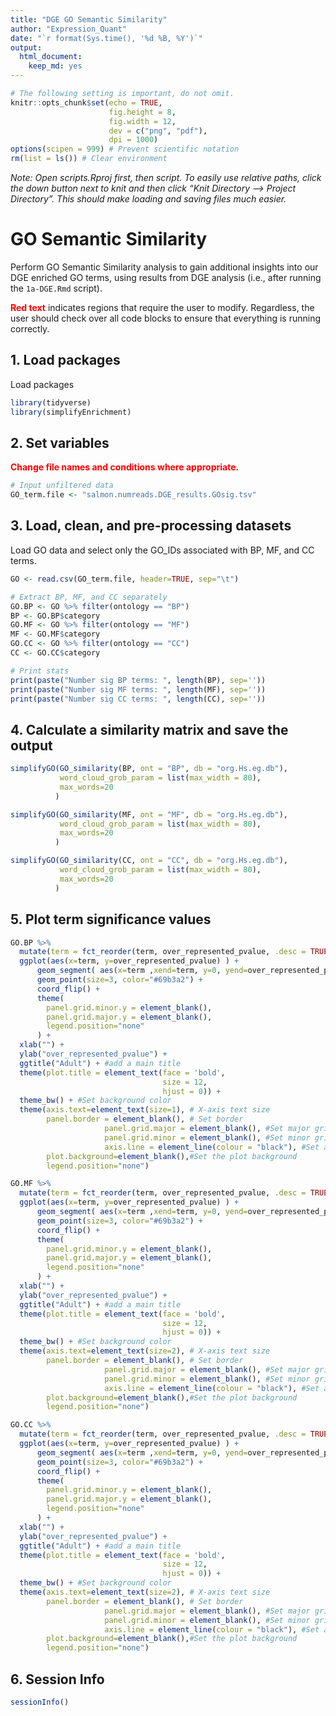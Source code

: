 ```yaml
---
title: "DGE GO Semantic Similarity"
author: "Expression_Quant"
date: "`r format(Sys.time(), '%d %B, %Y')`"
output:
  html_document:
    keep_md: yes
---
```




```r
# The following setting is important, do not omit.
knitr::opts_chunk$set(echo = TRUE,
                      fig.height = 8,
                      fig.width = 12,
                      dev = c("png", "pdf"),
                      dpi = 1000)
options(scipen = 999) # Prevent scientific notation
rm(list = ls()) # Clear environment
```

*Note: Open scripts.Rproj first, then script. To easily use relative paths, click the down button next to knit and then click "Knit Directory --> Project Directory". This should make loading and saving files much easier.*



# GO Semantic Similarity

Perform GO Semantic Similarity analysis to gain additional insights into our DGE enriched GO terms, using results from DGE analysis (i.e., after running the `1a-DGE.Rmd` script).

<span style="color:red">**Red text**</span> indicates regions that require the user to modify.
Regardless, the user should check over all code blocks to ensure that everything is running correctly.



## 1. Load packages

Load packages
```r
library(tidyverse)
library(simplifyEnrichment)
```



## 2. Set variables

<span style="color:red">**Change file names and conditions where appropriate.**</span>
```r
# Input unfiltered data
GO_term.file <- "salmon.numreads.DGE_results.GOsig.tsv"
```



## 3. Load, clean, and pre-processing datasets

Load GO data and select only the GO_IDs associated with BP, MF, and CC terms.
```r
GO <- read.csv(GO_term.file, header=TRUE, sep="\t")

# Extract BP, MF, and CC separately
GO.BP <- GO %>% filter(ontology == "BP")
BP <- GO.BP$category
GO.MF <- GO %>% filter(ontology == "MF")
MF <- GO.MF$category
GO.CC <- GO %>% filter(ontology == "CC")
CC <- GO.CC$category

# Print stats
print(paste("Number sig BP terms: ", length(BP), sep=''))
print(paste("Number sig MF terms: ", length(MF), sep=''))
print(paste("Number sig CC terms: ", length(CC), sep=''))
```



## 4. Calculate a similarity matrix and save the output

```r
simplifyGO(GO_similarity(BP, ont = "BP", db = "org.Hs.eg.db"),
           word_cloud_grob_param = list(max_width = 80),
           max_words=20
          )
```


```r
simplifyGO(GO_similarity(MF, ont = "MF", db = "org.Hs.eg.db"),
           word_cloud_grob_param = list(max_width = 80),
           max_words=20
          )
```


```r
simplifyGO(GO_similarity(CC, ont = "CC", db = "org.Hs.eg.db"),
           word_cloud_grob_param = list(max_width = 80),
           max_words=20
          )
```



## 5. Plot term significance values

```r
GO.BP %>%
  mutate(term = fct_reorder(term, over_represented_pvalue, .desc = TRUE)) %>%
  ggplot(aes(x=term, y=over_represented_pvalue) ) +
      geom_segment( aes(x=term ,xend=term, y=0, yend=over_represented_pvalue), color="grey") +
      geom_point(size=3, color="#69b3a2") +
      coord_flip() +
      theme(
        panel.grid.minor.y = element_blank(),
        panel.grid.major.y = element_blank(),
        legend.position="none"
      ) +
  xlab("") +
  ylab("over_represented_pvalue") +
  ggtitle("Adult") + #add a main title
  theme(plot.title = element_text(face = 'bold',
                                  size = 12,
                                  hjust = 0)) +
  theme_bw() + #Set background color
  theme(axis.text=element_text(size=1), # X-axis text size
        panel.border = element_blank(), # Set border
                     panel.grid.major = element_blank(), #Set major gridlines
                     panel.grid.minor = element_blank(), #Set minor gridlines
                     axis.line = element_line(colour = "black"), #Set axes color
        plot.background=element_blank(),#Set the plot background
        legend.position="none")
```


```r
GO.MF %>%
  mutate(term = fct_reorder(term, over_represented_pvalue, .desc = TRUE)) %>%
  ggplot(aes(x=term, y=over_represented_pvalue) ) +
      geom_segment( aes(x=term ,xend=term, y=0, yend=over_represented_pvalue), color="grey") +
      geom_point(size=3, color="#69b3a2") +
      coord_flip() +
      theme(
        panel.grid.minor.y = element_blank(),
        panel.grid.major.y = element_blank(),
        legend.position="none"
      ) +
  xlab("") +
  ylab("over_represented_pvalue") +
  ggtitle("Adult") + #add a main title
  theme(plot.title = element_text(face = 'bold',
                                  size = 12,
                                  hjust = 0)) +
  theme_bw() + #Set background color
  theme(axis.text=element_text(size=2), # X-axis text size
        panel.border = element_blank(), # Set border
                     panel.grid.major = element_blank(), #Set major gridlines
                     panel.grid.minor = element_blank(), #Set minor gridlines
                     axis.line = element_line(colour = "black"), #Set axes color
        plot.background=element_blank(),#Set the plot background
        legend.position="none")
```


```r
GO.CC %>%
  mutate(term = fct_reorder(term, over_represented_pvalue, .desc = TRUE)) %>%
  ggplot(aes(x=term, y=over_represented_pvalue) ) +
      geom_segment( aes(x=term ,xend=term, y=0, yend=over_represented_pvalue), color="grey") +
      geom_point(size=3, color="#69b3a2") +
      coord_flip() +
      theme(
        panel.grid.minor.y = element_blank(),
        panel.grid.major.y = element_blank(),
        legend.position="none"
      ) +
  xlab("") +
  ylab("over_represented_pvalue") +
  ggtitle("Adult") + #add a main title
  theme(plot.title = element_text(face = 'bold',
                                  size = 12,
                                  hjust = 0)) +
  theme_bw() + #Set background color
  theme(axis.text=element_text(size=2), # X-axis text size
        panel.border = element_blank(), # Set border
                     panel.grid.major = element_blank(), #Set major gridlines
                     panel.grid.minor = element_blank(), #Set minor gridlines
                     axis.line = element_line(colour = "black"), #Set axes color
        plot.background=element_blank(),#Set the plot background
        legend.position="none")
```



## 6. Session Info

```r
sessionInfo()
```


